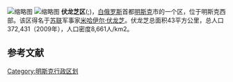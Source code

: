 [[File:Minsk_9_Frunzensky_district-2011-05-02.png|缩略图]]
[[File:Belarus-Minsk-Houses_in_South-East_Part_of_Prytytski_Square.jpg|缩略图]]
'''伏龙芝区'''({{lang-be|Фрунзенскі}};{{lang-ru|Фрунзенский}})，[[白俄罗斯|白俄罗斯]]首都[[明斯克|明斯克]]市的一个区，位于明斯克西部。该区得名于[[苏联|苏联]]军事家[[米哈伊尔·伏龙芝|米哈伊尔·伏龙芝]]。伏龙芝总面积43平方公里，总人口372,431（2009年），人口密度8,661人/km2。

==参考文献==
{{reflist}}

[[Category:明斯克行政区划|Category:明斯克行政区划]]